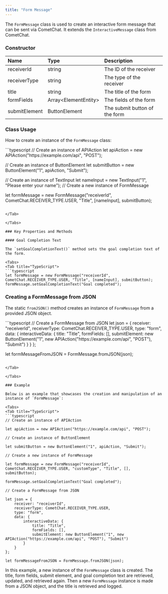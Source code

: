 ```yaml
---
title: "Form Message"
---
```


The `FormMessage` class is used to create an interactive form message that can be sent via CometChat. It extends the `InteractiveMessage` class from CometChat.

### Constructor

| Name          | Type                  | Description                   |
| :------------- | :--------------------- | :----------------------------- |
| receiverId    | string                | The ID of the receiver        |
| receiverType  | string                | The type of the receiver      |
| title         | string                | The title of the form         |
| formFields    | Array\<ElementEntity> | The fields of the form        |
| submitElement | ButtonElement         | The submit button of the form |

### Class Usage

How to create an instance of the `FormMessage` class:

<Tabs>
<Tab title="TypeScript">
```typescript
// Create an instance of APIAction
let apiAction = new APIAction("https://example.com/api", "POST");

// Create an instance of ButtonElement
let submitButton = new ButtonElement("1", apiAction, "Submit");

// Create an instance of TextInput
let nameInput = new TextInput("1", "Please enter your name");
// Create a new instance of FormMessage

let formMessage = new FormMessage("receiverId", CometChat.RECEIVER_TYPE.USER, "Title", [nameInput], submitButton);
```

</Tab>

</Tabs>

### Key Properties and Methods

#### Goal Completion Text

The `setGoalCompletionText()` method sets the goal completion text of the form.

<Tabs>
<Tab title="TypeScript">
```typescript
let formMessage = new FormMessage("receiverId", CometChat.RECEIVER_TYPE.USER, "Title", [nameInput], submitButton);
formMessage.setGoalCompletionText("Goal completed");
```

</Tab>

</Tabs>

### Creating a FormMessage from JSON

The static `fromJSON()` method creates an instance of `FormMessage` from a provided JSON object.

<Tabs>
<Tab title="TypeScript">
```typescript
// Create a FormMessage from JSON
let json = { 
    receiver: "receiverId",
    receiverType: CometChat.RECEIVER_TYPE.USER,
    type: "form",
    data: {
        interactiveData: {
            title: "Title",
            formFields: [],
            submitElement: new ButtonElement("1", new APIAction("https://example.com/api", "POST"), "Submit")
        }
    }
};

let formMessageFromJSON = FormMessage.fromJSON(json);
```

</Tab>

</Tabs>

### Example

Below is an example that showcases the creation and manipulation of an instance of `FormMessage`:

<Tabs>
<Tab title="TypeScript">
```typescript
// Create an instance of APIAction

let apiAction = new APIAction("https://example.com/api", "POST");

// Create an instance of ButtonElement

let submitButton = new ButtonElement("1", apiAction, "Submit");

// Create a new instance of FormMessage

let formMessage = new FormMessage("receiverId", CometChat.RECEIVER_TYPE.USER, "customType", "Title", [], submitButton);

formMessage.setGoalCompletionText("Goal completed");

// Create a FormMessage from JSON

let json = { 
    receiver: "receiverId",
    receiverType: CometChat.RECEIVER_TYPE.USER,
    type: "form",
    data: {
        interactiveData: {
            title: "Title",
            formFields: [],
            submitElement: new ButtonElement("1", new APIAction("https://example.com/api", "POST"), "Submit")
        }
    }
};

let formMessageFromJSON = FormMessage.fromJSON(json);
```

</Tab>

</Tabs>

In this example, a new instance of the `FormMessage` class is created. The title, form fields, submit element, and goal completion text are retrieved, updated, and retrieved again. Then a new `FormMessage` instance is made from a JSON object, and the title is retrieved and logged.
